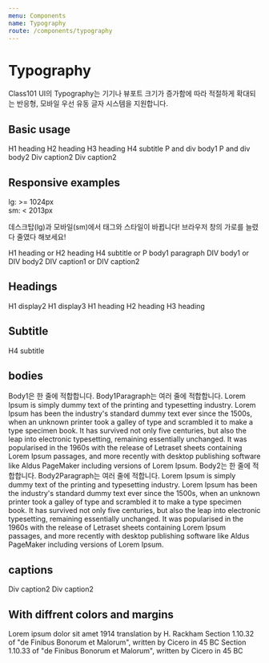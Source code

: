 ```yaml
---
menu: Components
name: Typography
route: /components/typography
---
```



# Typography

Class101 UI의 Typography는 기기나 뷰포트 크기가 증가함에 따라 적절하게 확대되는 반응형, 모바일 우선 유동 글자 시스템을 지원합니다.

## Basic usage

<Playground>
  <Headline1>H1 heading</Headline1>
  <Headline2>H2 heading</Headline2>
  <Headline3>H3 heading</Headline3>
  <Subtitle1>H4 subtitle</Subtitle1>
  <Body1>P and div body1</Body1>
  <Body2>P and div body2</Body2>
  <Caption1>Div caption2</Caption1>
  <Caption2>Div caption2</Caption2>
</Playground>

## Responsive examples

lg: >= 1024px <br />
sm: < 2013px

데스크탑(lg)과 모바일(sm)에서 태그와 스타일이 바뀝니다! 브라우저 창의 가로를 늘렸다 줄였다 해보세요!

<Playground>
  <Headline1 sm="headline2">H1 heading or H2 heading</Headline1>
  <Subtitle1 sm="Body1Paragraph">H4 subtitle or P body1 paragraph</Subtitle1>
  <Body1 sm="Body2">DIV body1 or DIV body2</Body1>
  <Caption1 sm="Caption2">DIV caption1 or DIV caption2</Caption1>
</Playground>

## Headings

<PropsTable of={Headline1} />

<Playground>
  <Headline1 display={ 2 }>H1 display2</Headline1>
  <Headline1 display={ 3 }>H1 display3</Headline1>
  <Headline1>H1 heading</Headline1>
  <Headline2>H2 heading</Headline2>
  <Headline3>H3 heading</Headline3>
</Playground>

## Subtitle

<PropsTable of={Subtitle1} />

<Playground>
  <Subtitle1>H4 subtitle</Subtitle1>
</Playground>

## bodies

<PropsTable of={Body1} />

<Playground>
  <Body1>Body1은 한 줄에 적합합니다.</Body1>
  <Body1 paragraph>Body1Paragraph는 여러 줄에 적합합니다. Lorem Ipsum is simply dummy text of the printing and typesetting industry. Lorem Ipsum has been the industry's standard dummy text ever since the 1500s, when an unknown printer took a galley of type and scrambled it to make a type specimen book. It has survived not only five centuries, but also the leap into electronic typesetting, remaining essentially unchanged. It was popularised in the 1960s with the release of Letraset sheets containing Lorem Ipsum passages, and more recently with desktop publishing software like Aldus PageMaker including versions of Lorem Ipsum.</Body1>
  <Body2>Body2는 한 줄에 적합합니다.</Body2>
  <Body2 paragraph>Body2Paragraph는 여러 줄에 적합니다. Lorem Ipsum is simply dummy text of the printing and typesetting industry. Lorem Ipsum has been the industry's standard dummy text ever since the 1500s, when an unknown printer took a galley of type and scrambled it to make a type specimen book. It has survived not only five centuries, but also the leap into electronic typesetting, remaining essentially unchanged. It was popularised in the 1960s with the release of Letraset sheets containing Lorem Ipsum passages, and more recently with desktop publishing software like Aldus PageMaker including versions of Lorem Ipsum.</Body2>
</Playground>

## captions

<PropsTable of={Caption1} />

<Playground>
  <Caption1>Div caption2</Caption1>
  <Caption2>Div caption2</Caption2>
</Playground>

## With diffrent colors and margins

<Playground>
  <Headline1 color="orange" marginLeft={ 20 }>Lorem ipsum dolor sit amet</Headline1>
  <Subtitle1 color="red" marginLeft={ 200 } marginTop={ 10 }>1914 translation by H. Rackham</Subtitle1>
  <Body1 color="green" marginBottom={ 10 }>Section 1.10.32 of "de Finibus Bonorum et Malorum", written by Cicero in 45 BC</Body1>
  <Caption1 color="pink" marginLeft={ 50 }>Section 1.10.33 of "de Finibus Bonorum et Malorum", written by Cicero in 45 BC</Caption1>
</Playground>
